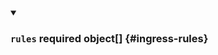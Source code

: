 


<details className="config-field" data-expandable="true" open>
<summary>

### `rules` <span className="config-field-required" data-required="false">required</span> <span className="config-field-type">object[]</span> <span className="config-field-default"></span> <span className="config-field-enum"></span> {#ingress-rules}



</summary>

<PartialRulesreference />


</details>

